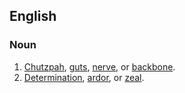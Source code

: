 ==English==

===Noun===
{{en-noun}}

# [[chutzpah|Chutzpah]], [[guts]], [[nerve]], or [[backbone]].
# [[determination|Determination]], [[ardor]], or [[zeal]].